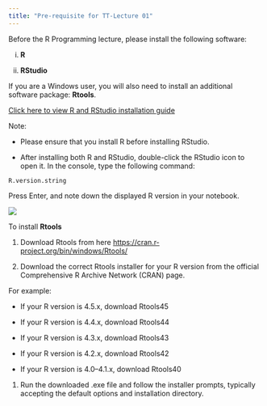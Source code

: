```yaml
---
title: "Pre-requisite for TT-Lecture 01"
---
```


Before the R Programming lecture, please install the following software:

i.  **R**

ii. **RStudio**

If you are a Windows user, you will also need to install an additional software package: **Rtools**.

[Click here to view R and RStudio installation guide](https://r4fun.netlify.app/blog/topic1/)

Note:

-   Please ensure that you install R before installing RStudio.

-   After installing both R and RStudio, double-click the RStudio icon to open it. In the console, type the following command:

`R.version.string`

Press Enter, and note down the displayed R version in your notebook.

![](img1.png)

To install **Rtools**

1.  Download Rtools from here <https://cran.r-project.org/bin/windows/Rtools/>

2.  Download the correct Rtools installer for your R version from the official Comprehensive R Archive Network (CRAN) page.

For example:

-   If your R version is 4.5.x, download Rtools45

<!-- -->

-   If your R version is 4.4.x, download Rtools44

-   If your R version is 4.3.x, download Rtools43

-   If your R version is 4.2.x, download Rtools42

-   If your R version is 4.0–4.1.x, download Rtools40

1.  Run the downloaded .exe file and follow the installer prompts, typically accepting the default options and installation directory.
